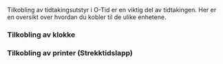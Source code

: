 
Tilkobling av tidtakingsutstyr i O-Tid er en viktig del av tidtakingen. Her er en oversikt over hvordan du kobler til de ulike enhetene.

### Tilkobling av klokke
<Kobletilklokke />



### Tilkobling av printer (Strekktidslapp)
<Kobletilprinter />